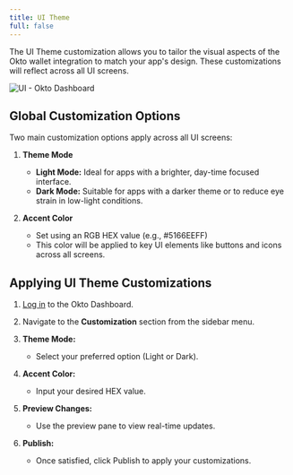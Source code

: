 ```yaml
---
title: UI Theme
full: false
---
```


The UI Theme customization allows you to tailor the visual aspects of the Okto wallet integration to match your app's design. These customizations will reflect across all UI screens.

![UI - Okto Dashboard](/images/ui-customization-theme.png)

## **Global Customization Options**

Two main customization options apply across all UI screens:

1. **Theme Mode**  

   * **Light Mode:** Ideal for apps with a brighter, day-time focused interface.  
   * **Dark Mode:** Suitable for apps with a darker theme or to reduce eye strain in low-light conditions.  
       
2. **Accent Color**  

   * Set using an RGB HEX value (e.g., #5166EEFF)  
   * This color will be applied to key UI elements like buttons and icons across all screens.  
     

## Applying UI Theme Customizations

1. [Log in](https://dashboard.okto.tech/login) to the Okto Dashboard.

2. Navigate to the **Customization** section from the sidebar menu.

3. **Theme Mode:**

   - Select your preferred option (Light or Dark).

4. **Accent Color:**

   - Input your desired HEX value.

5. **Preview Changes:**

   - Use the preview pane to view real-time updates.

6. **Publish:**

   - Once satisfied, click Publish to apply your customizations.
